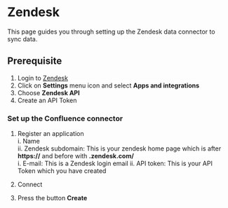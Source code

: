 # Zendesk

This page guides you through setting up the Zendesk data connector to sync data.

## Prerequisite

1.  Login to [Zendesk](https://www.zendesk.com/login/)
2.  Click on **Settings** menu icon and select **Apps and integrations**
3.  Choose **Zendesk API**
4.  Create an API Token

### Set up the Confluence connector

1. Register an application  
    i. Name  
   ii. Zendesk subdomain: This is your zendesk home page which is after **https://** and before with **.zendesk.com/**  
    i. E-mail: This is a Zendesk login email
   ii. API token: This is your API Token which you have created

2. Connect
3. Press the button **Create**
